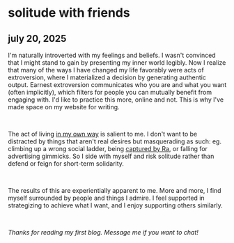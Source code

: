 <h1>solitude with friends</h1>
<h2>july 20, 2025</h2>

I'm naturally introverted with my feelings and beliefs. 
I wasn't convinced that I might stand to gain by presenting my inner world legibly.
Now I realize that many of the ways I have changed my life favorably were acts of extroversion, where I 
materialized a decision by generating authentic output.
Earnest extroversion communicates who you are and what you want (often implicitly), which filters for 
people you can mutually benefit from engaging with.
I'd like to practice this more, online and not.
This is why I've made space on my website for writing.

<br />

The act of living <a href="https://contraptions.venkateshrao.com/p/life-spirit-distillation" 
target="_blank">in my own way</a> is salient to me. I don't want to
be distracted by things that aren't real desires but masquerading as such: eg. climbing up a wrong social ladder,
being <a href="https://srconstantin.github.io/2016/10/20/ra.html" target="_blank">captured by Ra</a>,
or falling for advertising gimmicks.
So I side with myself and risk solitude rather than defend or feign for short-term solidarity.

<br />

The results of this are experientially apparent to me. More and more, I find myself surrounded by people and things I admire. I feel supported in strategizing
to achieve what I want, and I enjoy supporting others similarly.



<br />

<p className="font-[lora] text-[13px] mt-12"><i>Thanks for reading my first blog. Message me if you want to chat!</i></p>